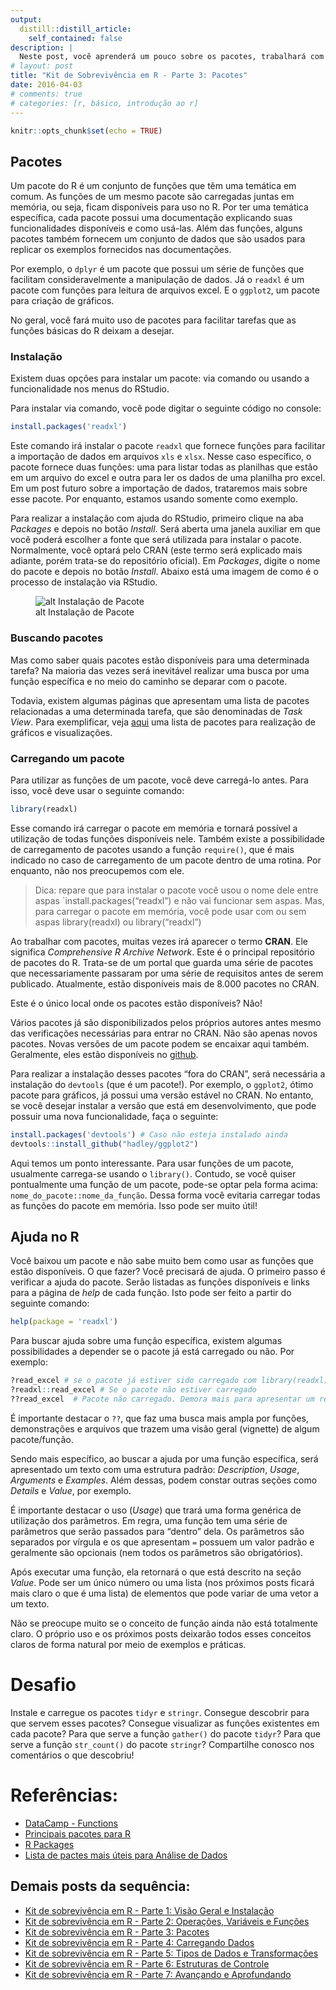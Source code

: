```yaml
---
output:
  distill::distill_article:
    self_contained: false
description: |
  Neste post, você aprenderá um pouco sobre os pacotes, trabalhará com o console para fazer algumas operações e ir se familiarizando mais com o R. Aprenderá como usar as funções disponíveis no R e as funções adicionais em pacotes.
# layout: post
title: "Kit de Sobrevivência em R - Parte 3: Pacotes"
date: 2016-04-03
# comments: true
# categories: [r, básico, introdução ao r]
---
```



```r
knitr::opts_chunk$set(echo = TRUE)
```

<!-- More -->

## Pacotes

Um pacote do R é um conjunto de funções que têm uma temática em comum. As funções de um mesmo pacote são carregadas juntas em memória, ou seja, ficam disponíveis para uso no R. Por ter uma temática específica, cada pacote possui uma documentação explicando suas funcionalidades disponíveis e como usá-las. Além das funções, alguns pacotes também fornecem um conjunto de dados que são usados para replicar os exemplos fornecidos nas documentações.

Por exemplo, o `dplyr` é um pacote que possui um série de funções que facilitam consideravelmente a manipulação de dados. Já o `readxl` é um pacote com funções para leitura de arquivos excel. E o `ggplot2`, um pacote para criação de gráficos.

No geral, você fará muito uso de pacotes para facilitar tarefas que as funções básicas do R deixam a desejar.

### Instalação

Existem duas opções para instalar um pacote: via comando ou usando a funcionalidade nos menus do RStudio.

Para instalar via comando, você pode digitar o seguinte código no console:

```r
install.packages('readxl')
```

Este comando irá instalar o pacote `readxl` que fornece funções para facilitar a importação de dados em arquivos `xls` e `xlsx`. Nesse caso específico, o pacote fornece duas funções: uma para listar todas as planilhas que estão em um arquivo do excel e outra para ler os dados de uma planilha pro excel. Em um post futuro sobre a importação de dados, trataremos mais sobre esse pacote. Por enquanto, estamos usando somente como exemplo.

Para realizar a instalação com ajuda do RStudio, primeiro clique na aba _Packages_ e depois no botão _Install_. Será aberta uma janela auxiliar em que você poderá escolher a fonte que será utilizada para instalar o pacote. Normalmente, você optará pelo CRAN (este termo será explicado mais adiante, porém trata-se do repositório oficial). Em _Packages_, digite o nome do pacote e depois no botão _Install_. Abaixo está uma imagem de como é o processo de instalação via RStudio.

![alt Instalação de Pacote](../../images/install_package.gif "Instalação de Pacote")

### Buscando pacotes

Mas como saber quais pacotes estão disponíveis para uma determinada tarefa? Na maioria das vezes será inevitável realizar uma busca por uma função específica e no meio do caminho se deparar com o pacote. 

Todavia, existem algumas páginas que apresentam uma lista de pacotes relacionadas a uma determinada tarefa, que são denominadas de _Task View_. Para exemplificar, veja [aqui](https://cran.r-project.org/web/views/Graphics.html) uma lista de pacotes para realização de gráficos e visualizações. 


### Carregando um pacote

Para utilizar as funções de um pacote, você deve carregá-lo antes. Para isso, você deve usar o seguinte comando:
```r
library(readxl)
```

Esse comando irá carregar o pacote em memória e tornará possível a utilização de todas funções disponíveis nele. Também existe a possibilidade de carregamento de pacotes usando a função `require()`, que é mais indicado no caso de carregamento de um pacote dentro de uma rotina. Por enquanto, não nos preocupemos com ele.

>Dica: repare que para instalar o pacote você usou o nome dele entre aspas `install.packages("readxl") e não vai funcionar sem aspas. Mas, para carregar o pacote em memória, você pode usar com ou sem aspas library(readxl) ou library("readxl")

Ao trabalhar com pacotes, muitas vezes irá aparecer o termo **CRAN**. Ele significa _Comprehensive R Archive Network_. Este é o principal repositório de pacotes do R. Trata-se de um portal que guarda uma série de pacotes que necessariamente passaram por uma série de requisitos antes de serem publicado. Atualmente, estão disponíveis mais de 8.000 pacotes no CRAN. 

Este é o único local onde os pacotes estão disponíveis? Não! 

Vários pacotes já são disponibilizados pelos próprios autores antes mesmo das verificações necessárias para entrar no CRAN. Não são apenas novos pacotes. Novas versões de um pacote podem se encaixar aqui também. Geralmente, eles estão disponíveis no [github](https://pt.wikipedia.org/wiki/GitHub). 

Para realizar a instalação desses pacotes "fora do CRAN", será necessária a instalação do `devtools` (que é um pacote!). Por exemplo, o `ggplot2`, ótimo pacote para gráficos, já possui uma versão estável no CRAN. No entanto, se você desejar instalar a versão que está em desenvolvimento, que pode possuir uma nova funcionalidade, faça o seguinte:
```r
install.packages('devtools') # Caso não esteja instalado ainda
devtools::install_github("hadley/ggplot2")
```

Aqui temos um ponto interessante. Para usar funções de um pacote, usualmente carrega-se usando o `library()`. Contudo, se você quiser pontualmente uma função de um pacote, pode-se optar pela forma acima: `nome_do_pacote::nome_da_função`. Dessa forma você evitaria carregar todas as funções do pacote em memória. Isso pode ser muito útil!

## Ajuda no R

Você baixou um pacote e não sabe muito bem como usar as funções que estão disponíveis. O que fazer? Você precisará de ajuda. O primeiro passo é verificar a ajuda do pacote. Serão listadas as funções disponíveis e links para a página de _help_ de cada função. Isto pode ser feito a partir do seguinte comando:

```r
help(package = 'readxl')
```

Para buscar ajuda sobre uma função específica, existem algumas possibilidades a depender se o pacote já está carregado ou não. Por exemplo:

```r
?read_excel # se o pacote já estiver sido carregado com library(readxl)
?readxl::read_excel # Se o pacote não estiver carregado
??read_excel  # Pacote não carregado. Demora mais para apresentar um resultado
```

É importante destacar o `??`, que faz uma busca mais ampla por funções, demonstrações e arquivos que trazem uma visão geral (vignette) de algum pacote/função.

Sendo mais específico, ao buscar a ajuda por uma função específica, será apresentado um texto com uma estrutura padrão: _Description_, _Usage_, _Arguments_ e _Examples_. Além dessas, podem constar outras seções como _Details_ e _Value_, por exemplo. 

É importante destacar o uso (_Usage_) que trará uma forma genérica de utilização dos parâmetros. Em regra, uma função tem uma série de parâmetros que serão passados para "dentro" dela. Os parâmetros são separados por vírgula e os que apresentam `=` possuem um valor padrão e geralmente são opcionais (nem todos os parâmetros são obrigatórios). 

Após executar uma função, ela retornará o que está descrito na seção _Value_. Pode ser um único número ou uma lista (nos próximos posts ficará mais claro o que é uma lista) de elementos que pode variar de uma vetor a um texto.

Não se preocupe muito se o conceito de função ainda não está totalmente claro. O próprio uso e os próximos posts deixarão todos esses conceitos claros de forma natural por meio de exemplos e práticas. 

# Desafio

Instale e carregue os pacotes `tidyr` e `stringr`. Consegue descobrir para que servem esses pacotes? Consegue visualizar as funções existentes em cada pacote? Para que serve a função `gather()` do pacote `tidyr`?  Para que serve a função `str_count()` do pacote `stringr`? Compartilhe conosco nos comentários o que descobriu!

# Referências:
* [DataCamp - Functions](https://www.datacamp.com/community/tutorials/functions-in-r-a-tutorial)
* [Principais pacotes para R](https://www.rstudio.com/products/rpackages/)
* [R Packages](http://r-pkgs.had.co.nz/)
* [Lista de pactes mais úteis para Análise de Dados](http://www.analyticsvidhya.com/blog/2015/08/list-r-packages-data-analysis/)

## Demais posts da sequência:

* [Kit de sobrevivência em R - Parte 1: Visão Geral e Instalação](https://www.fulljoin.com.br/posts/2016-03-20-kit-de-sobrevivencia-em-r-parte-1)
* [Kit de sobrevivência em R - Parte 2: Operações, Variáveis e Funções](https://www.fulljoin.com.br/posts/2016-03-25-kit-de-sobrevivencia-em-r-parte-2)
* [Kit de sobrevivência em R - Parte 3: Pacotes](https://www.fulljoin.com.br/posts/2016-03-28-kit-de-sobrevivencia-em-r-parte-3)
* [Kit de sobrevivência em R - Parte 4: Carregando Dados](https://www.fulljoin.com.br/posts/2016-04-07-kit-de-sobrevivencia-em-r-parte-4)
* [Kit de sobrevivência em R - Parte 5: Tipos de Dados e Transformações](https://www.fulljoin.com.br/posts/2016-04-21-kit-de-sobrevivencia-em-r-parte-5)
* [Kit de sobrevivência em R - Parte 6: Estruturas de Controle](https://www.fulljoin.com.br/posts/2016-05-01-kit-de-sobrevivencia-em-r-parte-6/)
* [Kit de sobrevivência em R - Parte 7: Avançando e Aprofundando](https://www.fulljoin.com.br/posts/2016-05-09-kit-de-sobrevivencia-em-r-parte-7)
